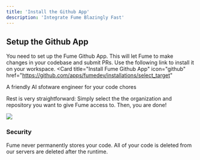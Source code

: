```yaml
---
title: 'Install the Github App'
description: 'Integrate Fume Blazingly Fast'
---
```


## Setup the Github App

You need to set up the Fume Github App. This will let Fume to make changes in your codebase and submit PRs. Use the following link to install it on your workspace.
<Card
  title="Install Fume Github App"
  icon="github"
  href="https://github.com/apps/fumedev/installations/select_target"
>
  A friendly AI sfotware engineer for your code chores
</Card>

Rest is very straightforward: Simply select the the organization and repository you want to give Fume access to. Then, you are done!

<img src="images/github1.png"/>

### Security

Fume never permanently stores your code. All of your code is deleted from our servers are deleted after the runtime.